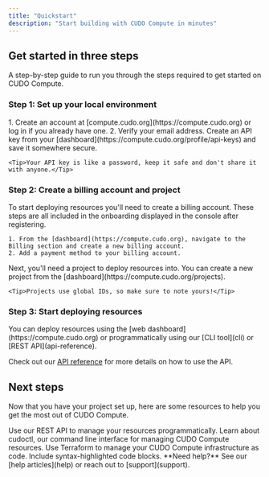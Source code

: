 ```yaml
---
title: "Quickstart"
description: "Start building with CUDO Compute in minutes"
---
```


## Get started in three steps

A step-by-step guide to run you through the steps required to get started on CUDO Compute.

### Step 1: Set up your local environment

<AccordionGroup>
  <Accordion icon="shield" title="Sign up or log in">
    1. Create an account at [compute.cudo.org](https://compute.cudo.org) or log in if you already have one.
    2. Verify your email address.
  </Accordion>
  <Accordion icon="key" title="Create an API key">
     Create an API key from your [dashboard](https://compute.cudo.org/profile/api-keys) and save it somewhere secure.

    <Tip>Your API key is like a password, keep it safe and don't share it with anyone.</Tip>
  </Accordion>
</AccordionGroup>

### Step 2: Create a billing account and project

<AccordionGroup>
  <Accordion icon="credit-card" title="Create a billing account">
    To start deploying resources you'll need to create a billing account. These steps are all included in the onboarding displayed in the console after registering.

    1. From the [dashboard](https://compute.cudo.org), navigate to the Billing section and create a new billing account.
    2. Add a payment method to your billing account.
</Accordion>
<Accordion icon="folder" title="Create a project">
    Next, you'll need a project to deploy resources into. You can create a new project from the [dashboard](https://compute.cudo.org/projects).

    <Tip>Projects use global IDs, so make sure to note yours!</Tip>
  </Accordion>
</AccordionGroup>

### Step 3: Start deploying resources

<Accordion icon="rocket" title="Deploy using the dashboard or API">
  You can deploy resources using the [web dashboard](https://compute.cudo.org) or programmatically using our [CLI tool](cli) or [REST API](api-reference).

  <Tip>Check out our [API reference](api-reference/introduction) for more details on how to use the API.</Tip>
</Accordion>

## Next steps

Now that you have your project set up, here are some resources to help you get the most out of CUDO Compute.

<CardGroup cols={2}>

<Card title="API documentation" icon="code" href="/api-reference/introduction">
  Use our REST API to manage your resources programmatically.
</Card>

<Card title="cudoctl" icon="terminal" href="/cli">
  Learn about cudoctl, our command line interface for managing CUDO Compute resources.
</Card>

<Card title="Terraform" icon="terraform" href="/essentials/settings">
  Use Terraform to manage your CUDO Compute infrastructure as code.
</Card>

<Card title="Add code examples" icon="square-code" href="/essentials/code">
  Include syntax-highlighted code blocks.
</Card>


</CardGroup>

<Note>
  **Need help?** See our [help articles](help) or reach out to [support](support).
</Note>
